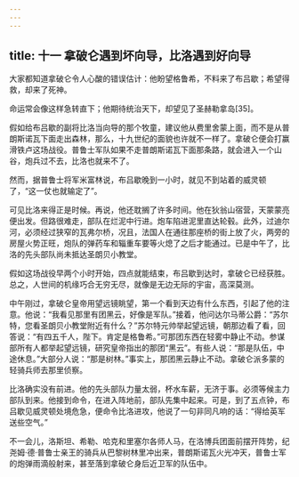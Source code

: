 ```yaml
---
---
---
```

title: 十一 拿破仑遇到坏向导，比洛遇到好向导
---




大家都知道拿破仑令人心酸的错误估计：他盼望格鲁希，不料来了布吕歇；希望得救，却来了死神。

命运常会像这样急转直下；他期待统治天下，却望见了圣赫勒拿岛[35]。

假如给布吕歇的副将比洛当向导的那个牧童，建议他从费里舍蒙上面，而不是从普朗斯诺瓦下面走出森林，那么，十九世纪的面貌也许就不一样了。拿破仑便会打赢滑铁卢这场战役。普鲁士军队如果不走普朗斯诺瓦下面那条路，就会进入一个山谷，炮兵过不去，比洛也就来不了。

然而，据普鲁士将军米富林说，布吕歇晚到一小时，就见不到站着的威灵顿了，“这一仗也就输定了”。

可见比洛来得正是时候。再说，他还耽搁了许多时间。他在狄翁山宿营，天蒙蒙亮便出发。但路很难走，部队在烂泥中行进。炮车陷进泥里直达轮毂。此外，过迪尔河，必须经过狭窄的瓦弗尔桥，况且，法国人在通往那座桥的街上放了火，两旁的房屋火势正旺，炮队的弹药车和辎重车要等火熄了之后才能通过。已是中午了，比洛的先头部队尚未抵达圣朗贝小教堂。

假如这场战役早两个小时开始，四点就能结束，布吕歇到达时，拿破仑已经获胜。总之，人世间的机缘巧合无穷无尽，就像是无边无际的宇宙，高深莫测。

中午刚过，拿破仑皇帝用望远镜眺望，第一个看到天边有什么东西，引起了他的注意。他说：“我看见那里有团黑云，好像是军队。”接着，他问达尔马蒂公爵：“苏尔特，您看圣朗贝小教堂附近有什么？”苏尔特元帅举起望远镜，朝那边看了看，回答说：“有四五千人，陛下。肯定是格鲁希。”可那团东西在轻雾中静止不动。参谋部所有人都举起望远镜，研究皇帝指出的那团“黑云”。有些人说：“那是队伍，中途休息。”大部分人说：“那是树林。”事实上，那团黑云静止不动。拿破仑派多蒙的轻骑兵师去那里侦察。

比洛确实没有前进。他的先头部队力量太弱，杯水车薪，无济于事。必须等候主力部队到来。他接到命令，在进入阵地前，部队先集中起来。可是，到了五点钟，布吕歇见威灵顿处境危急，便命令比洛进攻，他说了一句非同凡响的话：“得给英军送些空气。”

不一会儿，洛斯坦、希勒、哈克和里塞尔各师人马，在洛博兵团面前摆开阵势，纪尧姆·德·普鲁士亲王的骑兵从巴黎树林里冲出来，普朗斯诺瓦火光冲天，普鲁士军的炮弹雨滴般射来，甚至落到拿破仑身后近卫军的队伍中。